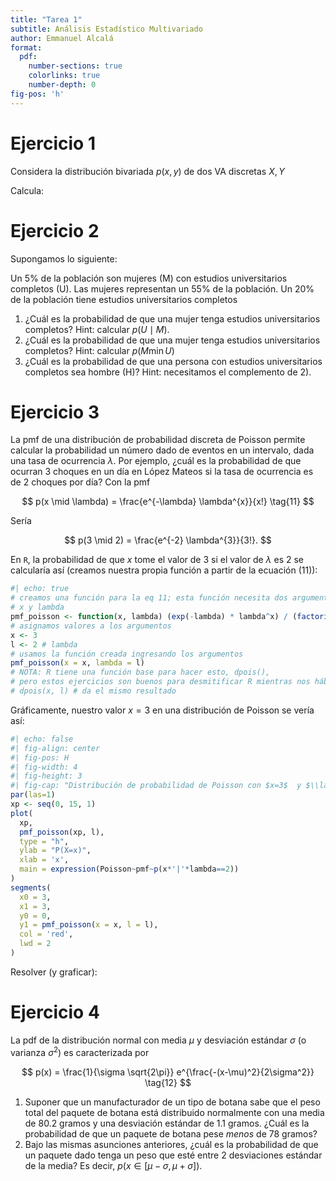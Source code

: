 ```yaml
---
title: "Tarea 1"
subtitle: Análisis Estadístico Multivariado
author: Emmanuel Alcalá
format:
  pdf:
    number-sections: true
    colorlinks: true
    number-depth: 0
fig-pos: 'h'
---
```


# Ejercicio 1

Considera la distribución bivariada $p(x,y)$ de dos VA discretas $X, Y$

\begin{figure}
  \centering
  \includegraphics[width=0.5\textwidth]{2022-08-23-13-19-28.png}
  \label{fig:figConjunta}
  \caption{Distribución conjunta $p(y,x)$}
\end{figure}

Calcula:

\begin{enumerate}
  \setlength{\itemsep}{0pt}
  \setlength{\parskip}{0pt}
  \setlength{\parsep}{0pt}
  \item Las distribuciones marginales $p(x)$ y $p(y)$
  \item Las distribuciones condicionales $p(x \mid Y = y_1)$ y $p(y \mid X = x_3)$
\end{enumerate}

# Ejercicio 2

Supongamos lo siguiente:

Un 5% de la población son mujeres (M) con estudios universitarios completos (U). Las mujeres representan un 55% de la población. Un 20% de la población tiene estudios universitarios completos

1. ¿Cuál es la probabilidad de que una mujer tenga estudios universitarios completos? Hint: calcular $p(U \mid M)$.
2. ¿Cuál es la probabilidad de que una mujer tenga estudios universitarios completos? Hint: calcular $p(M \min U)$
3. ¿Cuál es la probabilidad de que una persona con estudios universitarios completos sea hombre (H)? Hint: necesitamos el complemento de 2). 

# Ejercicio 3

La pmf de una distribución de probabilidad discreta de Poisson permite calcular la probabilidad un número dado de eventos en un intervalo, dada una tasa de ocurrencia $\lambda$. Por ejemplo, ¿cuál es la probabilidad de que ocurran 3 choques en un día en López Mateos si la tasa de ocurrencia es de 2 choques por día? Con la pmf 

$$
  p(x \mid \lambda) = \frac{e^{-\lambda} \lambda^{x}}{x!} \tag{11}
$$

Sería 

$$
  p(3 \mid 2) = \frac{e^{-2} \lambda^{3}}{3!}.
$$

En `R`, la probabilidad de que $x$ tome el valor de 3 si el valor de $\lambda$ es 2 se calcularía así (creamos nuestra propia función a partir de la ecuación (11)): 

```r
#| echo: true
# creamos una función para la eq 11; esta función necesita dos argumentos:
# x y lambda
pmf_poisson <- function(x, lambda) (exp(-lambda) * lambda^x) / (factorial(x))
# asignamos valores a los argumentos
x <- 3
l <- 2 # lambda
# usamos la función creada ingresando los argumentos
pmf_poisson(x = x, lambda = l)
# NOTA: R tiene una función base para hacer esto, dpois(),
# pero estos ejercicios son buenos para desmitificar R mientras nos hábiles
# dpois(x, l) # da el mismo resultado
```

Gráficamente, nuestro valor $x=3$ en una distribución de Poisson se vería así:

```r
#| echo: false
#| fig-align: center
#| fig-pos: H
#| fig-width: 4
#| fig-height: 3
#| fig-cap: "Distribución de probabilidad de Poisson con $x=3$  y $\\lambda=2$"
par(las=1)
xp <- seq(0, 15, 1)
plot(
  xp,
  pmf_poisson(xp, l),
  type = "h",
  ylab = "P(X=x)",
  xlab = 'x',
  main = expression(Poisson~pmf~p(x*'|'*lambda==2))
)
segments(
  x0 = 3,
  x1 = 3,
  y0 = 0,
  y1 = pmf_poisson(x = x, l = l),
  col = 'red',
  lwd = 2
)
```

Resolver (y graficar):

\begin{enumerate}
  \setlength{\itemsep}{0pt}
  \setlength{\parskip}{0pt}
  \setlength{\parsep}{0pt}
  \item $p(x=3 \mid \lambda = 3/4) = ?$
  \item $p(0 \leq x \leq 10 \mid \lambda = 3) = ?$
\end{enumerate}

# Ejercicio 4

La pdf de la distribución normal con media $\mu$ y desviación estándar $\sigma$ (o varianza $\sigma^2$) es caracterizada por

$$
  p(x) = \frac{1}{\sigma \sqrt{2\pi}} e^{\frac{-(x-\mu)^2}{2\sigma^2}} \tag{12}
$$

1. Suponer que un manufacturador de un tipo de botana sabe que el peso total del paquete de botana está distribuido normalmente con una media de 80.2 gramos y una desviación estándar de 1.1 gramos. ¿Cuál es la probabilidad de que un paquete de botana pese *menos* de 78 gramos?
2. Bajo las mismas asunciones anteriores, ¿cuál es la probabilidad de que un paquete dado tenga un peso que esté entre 2 desviaciones estándar de la media? Es decir,  $p(x \in [\mu - \sigma, \mu + \sigma])$.